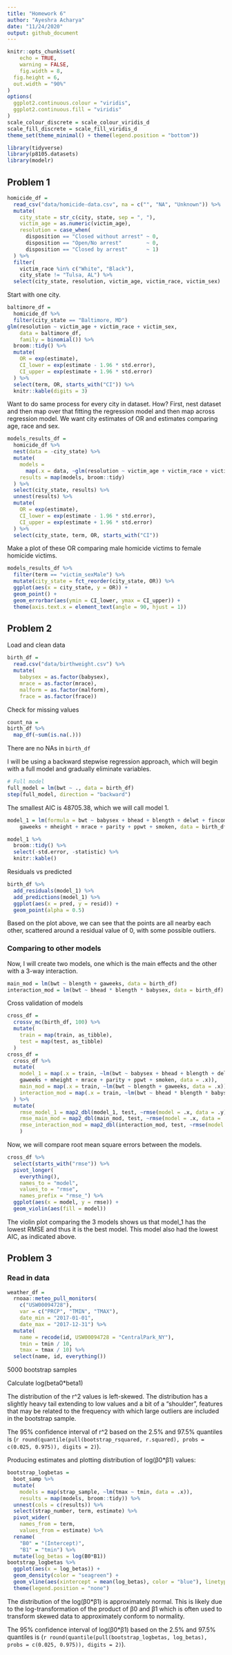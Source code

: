 ```yaml
---
title: "Homework 6"
author: "Ayeshra Acharya"
date: "11/24/2020"
output: github_document
---
```

```r
knitr::opts_chunk$set(
	echo = TRUE,
	warning = FALSE,
	fig.width = 8, 
  fig.height = 6,
  out.width = "90%"
)
options(
  ggplot2.continuous.colour = "viridis",
  ggplot2.continuous.fill = "viridis"
)
scale_colour_discrete = scale_colour_viridis_d
scale_fill_discrete = scale_fill_viridis_d
theme_set(theme_minimal() + theme(legend.position = "bottom"))
```

```r
library(tidyverse)
library(p8105.datasets)
library(modelr)
```

## Problem 1 

```r
homicide_df = 
  read_csv("data/homicide-data.csv", na = c("", "NA", "Unknown")) %>% 
  mutate(
    city_state = str_c(city, state, sep = ", "),
    victim_age = as.numeric(victim_age),
    resolution = case_when(
      disposition == "Closed without arrest" ~ 0,
      disposition == "Open/No arrest"        ~ 0,
      disposition == "Closed by arrest"      ~ 1)
  ) %>% 
  filter(
    victim_race %in% c("White", "Black"),
    city_state != "Tulsa, AL") %>% 
  select(city_state, resolution, victim_age, victim_race, victim_sex)
```


Start with one city. 
```r
baltimore_df =
  homicide_df %>% 
  filter(city_state == "Baltimore, MD")
glm(resolution ~ victim_age + victim_race + victim_sex, 
    data = baltimore_df,
    family = binomial()) %>% 
  broom::tidy() %>% 
  mutate(
    OR = exp(estimate),
    CI_lower = exp(estimate - 1.96 * std.error),
    CI_upper = exp(estimate + 1.96 * std.error)
  ) %>% 
  select(term, OR, starts_with("CI")) %>% 
  knitr::kable(digits = 3)
``` 
Want to do same process for every city in dataset. How? 
First, nest dataset and then map over that fitting the regression model and then map across regression model. 
We want city estimates of OR and estimates comparing age, race and sex. 

```r
models_results_df = 
  homicide_df %>% 
  nest(data = -city_state) %>% 
  mutate(
    models = 
      map(.x = data, ~glm(resolution ~ victim_age + victim_race + victim_sex, data = .x, family = binomial())),
    results = map(models, broom::tidy)
  ) %>% 
  select(city_state, results) %>% 
  unnest(results) %>% 
  mutate(
    OR = exp(estimate),
    CI_lower = exp(estimate - 1.96 * std.error),
    CI_upper = exp(estimate + 1.96 * std.error)
  ) %>% 
  select(city_state, term, OR, starts_with("CI")) 
```
Make a plot of these OR comparing male homicide victims to female homicide victims. 
```r
models_results_df %>% 
  filter(term == "victim_sexMale") %>% 
  mutate(city_state = fct_reorder(city_state, OR)) %>% 
  ggplot(aes(x = city_state, y = OR)) + 
  geom_point() + 
  geom_errorbar(aes(ymin = CI_lower, ymax = CI_upper)) + 
  theme(axis.text.x = element_text(angle = 90, hjust = 1))
```
## Problem 2 
Load and clean data
```r
birth_df = 
  read.csv("data/birthweight.csv") %>% 
  mutate(
    babysex = as.factor(babysex), 
    mrace = as.factor(mrace),
    malform = as.factor(malform),
    frace = as.factor(frace))
```

Check for missing values
```r
count_na =
birth_df %>%
  map_df(~sum(is.na(.)))
```

There are no NAs in `birth_df` 

I will be using a backward stepwise regression approach, which will begin with a full model and gradually eliminate variables. 

```r
# Full model 
full_model = lm(bwt ~ ., data = birth_df)
step(full_model, direction = "backward")
```

The smallest AIC is 48705.38, which we will call model 1. 
```r
model_1 = lm(formula = bwt ~ babysex + bhead + blength + delwt + fincome + 
    gaweeks + mheight + mrace + parity + ppwt + smoken, data = birth_df)

model_1 %>% 
  broom::tidy() %>% 
  select(-std.error, -statistic) %>% 
  knitr::kable()
```

Residuals vs predicted 

```r
birth_df %>% 
  add_residuals(model_1) %>% 
  add_predictions(model_1) %>% 
  ggplot(aes(x = pred, y = resid)) + 
  geom_point(alpha = 0.5)
```
Based on the plot above, we can see that the points are all nearby each other, scattered around a residual value of 0, with some possible outliers. 

### Comparing to other models 
Now, I will create two models, one which is the main effects and the other with a 3-way interaction. 

```r
main_mod = lm(bwt ~ blength + gaweeks, data = birth_df)
interaction_mod = lm(bwt ~ bhead * blength * babysex, data = birth_df)
```

Cross validation of models 

```r
cross_df = 
  crossv_mc(birth_df, 100) %>% 
  mutate(
    train = map(train, as_tibble),
    test = map(test, as_tibble)
  )
cross_df = 
  cross_df %>% 
  mutate(
    model_1 = map(.x = train, ~lm(bwt ~ babysex + bhead + blength + delwt + fincome + 
    gaweeks + mheight + mrace + parity + ppwt + smoken, data = .x)),
    main_mod = map(.x = train, ~lm(bwt ~ blength + gaweeks, data = .x)),
    interaction_mod = map(.x = train, ~lm(bwt ~ bhead * blength * babysex, data = .x))
  ) %>% 
  mutate(
    rmse_model_1 = map2_dbl(model_1, test, ~rmse(model = .x, data = .y)),
    rmse_main_mod = map2_dbl(main_mod, test, ~rmse(model = .x, data = .y)),
    rmse_interaction_mod = map2_dbl(interaction_mod, test, ~rmse(model = .x, data = .y))
    )
```

Now, we will compare root mean square errors between the models. 

```r
cross_df %>% 
  select(starts_with("rmse")) %>% 
  pivot_longer(
    everything(),
    names_to = "model",
    values_to = "rmse",
    names_prefix = "rmse_") %>% 
  ggplot(aes(x = model, y = rmse)) +
  geom_violin(aes(fill = model)) 
```
The violin plot comparing the 3 models shows us that model_1 has the lowest RMSE and thus it is the best model. This model also had the lowest AIC, as indicated above. 

## Problem 3 

### Read in data
```r
weather_df = 
  rnoaa::meteo_pull_monitors(
    c("USW00094728"),
    var = c("PRCP", "TMIN", "TMAX"), 
    date_min = "2017-01-01",
    date_max = "2017-12-31") %>%
  mutate(
    name = recode(id, USW00094728 = "CentralPark_NY"),
    tmin = tmin / 10,
    tmax = tmax / 10) %>%
  select(name, id, everything())
```

5000 bootstrap samples 

Calculate log(beta0*beta1)



The distribution of the r^2 values is left-skewed. The distribution has a slightly heavy tail extending to low values and a bit of a “shoulder”, features that may be related to the frequency with which large outliers are included in the bootstrap sample.

The 95% confidence interval of r^2 based on the 2.5% and 97.5% quantiles is (`r round(quantile(pull(bootstrap_rsquared, r.squared), probs = c(0.025, 0.975)), digits = 2)`).


Producing estimates and plotting distribution of log(β0*β1) values:
```r
bootstrap_logbetas = 
  boot_samp %>% 
  mutate(
    models = map(strap_sample, ~lm(tmax ~ tmin, data = .x)),
    results = map(models, broom::tidy)) %>% 
  unnest(cols = c(results)) %>% 
  select(strap_number, term, estimate) %>% 
  pivot_wider(
    names_from = term,
    values_from = estimate) %>% 
  rename(
    "B0" = "(Intercept)",
    "B1" = "tmin") %>% 
  mutate(log_betas = log(B0*B1)) 
bootstrap_logbetas %>% 
  ggplot(aes(x = log_betas)) + 
  geom_density(color = "seagreen") +
  geom_vline(aes(xintercept = mean(log_betas), color = "blue"), linetype = "dashed") +
  theme(legend.position = "none")
```


The distribution of the log(β0*β1) is approximately normal. This is likely due to the log-transformation of the product of β0 and β1 which is often used to transform skewed data to approximately conform to normality.

The 95% confidence interval of log(β0*β1) based on the 2.5% and 97.5% quantiles is (`r round(quantile(pull(bootstrap_logbetas, log_betas), probs = c(0.025, 0.975)), digits = 2)`).

